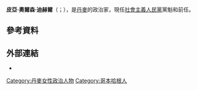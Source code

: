 {{Expand|time=2015-06-24T13:12:44+00:00}}
{{请求翻译|time=2015-06-24T13:12:44+00:00}} 
{{Infobox Officeholder
|name          = 皮亞·奧爾森·迪赫爾<br>Pia Olsen Dyhr
|image         =
|office1       = [[社會主義人民黨|社會主義人民黨黨魁]]
|term_start1   = 2014年2月13日
|term_end1     = 
|predecessor1  = {{le|安妮特·威廉姆森|Annette Vilhelmsen}}
|successor1    = 
|office2       = {{link-da|交通部部長 (丹麥)|Transportministre fra Danmark|交通部部長}}
|primeminister2= [[赫勒·托寧-施密特|赫勒·托寧-施密特]]
|term_start2   = 2013年9月8日
|term_end2     = 2014年3月2日<ref>{{cite news |title=Har Pia Olsen Dyhr glemt ytringsfriheden? |url=http://www.information.dk/293022 |work=[[Dagbladet_Information|Dagbladet Information]] |date=8 February 2012 |accessdate=24 April 2012 |archive-date=2015-09-24 |archive-url=https://web.archive.org/web/20150924052209/http://www.information.dk/293022 |dead-url=no }}</ref>
|predecessor2  = {{le|亨里克·達姆·克里斯騰森|Henrik Dam Kristensen}}
|successor2    = {{link-da|馬格努斯·荷尤尼科|Magnus Heunicke}}
|office3       = [[丹麥國民議會|國民議會議員]]
|term_start3   = 2011年9月15日
|term_end3     = 
|birth_date    = {{birth date and age|1971|11|30|df=y}}
|birth_place   = {{DEN}}[[哥本哈根|哥本哈根]][[瓦倫斯拜克|瓦倫斯拜克]]
|death_date    = 
|death_place   = 
|party         = [[社會主義人民黨|社會主義人民黨]]
}}
'''皮亞·奧爾森·迪赫爾'''（{{lang-da|Pia Olsen Dyhr}}；{{bd|1971年|11月30日}}），是[[丹麥|丹麥]]的政治家，現任[[社會主義人民黨|社會主義人民黨]]黨魁和前任{{link-da|交通部部長 (丹麥)|Transportministre fra Danmark|丹麥交通部部長}}。

==參考資料==
{{reflist}}

==外部連結==
*{{Official website|http://www.sf.dk/dyhr}}

{{DEFAULTSORT:Dyhr, Pia Olsen}}

[[Category:丹麥女性政治人物|Category:丹麥女性政治人物]]
[[Category:哥本哈根人|Category:哥本哈根人]]
